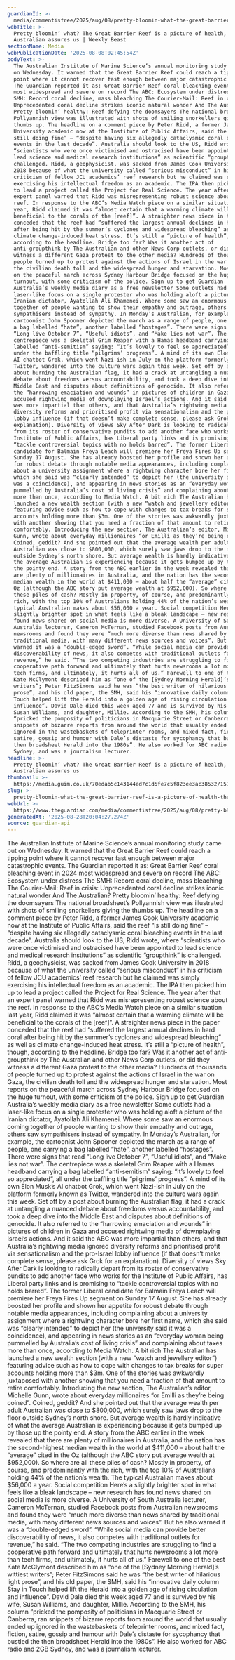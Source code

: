 ```yaml
---
guardianId: >-
  media/commentisfree/2025/aug/08/pretty-bloomin-what-the-great-barrier-reef-is-a-picture-of-health-the-australian-assures-us
webTitle: >-
  Pretty bloomin’ what? The Great Barrier Reef is a picture of health, The
  Australian assures us | Weekly Beast
sectionName: Media
webPublicationDate: '2025-08-08T02:45:54Z'
bodyText: >-
  The Australian Institute of Marine Science’s annual monitoring study came out
  on Wednesday. It warned that the Great Barrier Reef could reach a tipping
  point where it cannot recover fast enough between major catastrophic events.
  The Guardian reported it as: Great Barrier Reef coral bleaching event in 2024
  most widespread and severe on record The ABC: Ecosystem under distress The
  SMH: Record coral decline, mass bleaching The Courier-Mail: Reef in crisis:
  Unprecedented coral decline strikes iconic natural wonder And The Australian?
  Pretty bloomin’ healthy: Reef defying the doomsayers The national broadsheet’s
  Pollyannish view was illustrated with shots of smiling snorkellers giving the
  thumbs up. The headline on a comment piece by Peter Ridd, a former James Cook
  University academic now at the Institute of Public Affairs, said the reef “is
  still doing fine” – “despite having six allegedly cataclysmic coral bleaching
  events in the last decade”. Australia should look to the US, Ridd wrote, where
  “scientists who were once victimised and ostracised have been appointed to
  lead science and medical research institutions” as scientific “groupthink” is
  challenged. Ridd, a geophysicist, was sacked from James Cook University in
  2018 because of what the university called “serious misconduct” in his
  criticism of fellow JCU academics’ reef research but he claimed was simply
  exercising his intellectual freedom as an academic. The IPA then picked him up
  to lead a project called the Project for Real Science. The year after that an
  expert panel warned that Ridd was misrepresenting robust science about the
  reef. In response to the ABC’s Media Watch piece on a similar situation last
  year, Ridd claimed it was “almost certain that a warming climate will be
  beneficial to the corals of the [reef]”. A straighter news piece in the paper
  conceded that the reef had “suffered the largest annual declines in hard coral
  after being hit by the summer’s cyclones and widespread bleaching” as well as
  climate change-induced heat stress. It’s still a “picture of health”, though,
  according to the headline. Bridge too far? Was it another act of
  anti-groupthink by The Australian and other News Corp outlets, or did they
  witness a different Gaza protest to the other media? Hundreds of thousands of
  people turned up to protest against the actions of Israel in the war on Gaza,
  the civilian death toll and the widespread hunger and starvation. Most reports
  on the peaceful march across Sydney Harbour Bridge focused on the huge
  turnout, with some criticism of the police. Sign up to get Guardian
  Australia’s weekly media diary as a free newsletter Some outlets had a
  laser-like focus on a single protester who was holding aloft a picture of the
  Iranian dictator, Ayatollah Ali Khamenei. Where some saw an enormous coming
  together of people wanting to show their empathy and outrage, others saw
  sympathisers instead of sympathy. In Monday’s Australian, for example, the
  cartoonist John Spooner depicted the march as a range of people, one carrying
  a bag labelled “hate”, another labelled “hostages”. There were signs that read
  “Long live October 7”, “Useful idiots”, and “Make lies not war”. The
  centrepiece was a skeletal Grim Reaper with a Hamas headband carrying a bag
  labelled “anti-semitism” saying: “It’s lovely to feel so appreciated”, all
  under the baffling title “pilgrims’ progress”. A mind of its own Elon Musk’s
  AI chatbot Grok, which went Nazi-ish in July on the platform formerly known as
  Twitter, wandered into the culture wars again this week. Set off by a post
  about burning the Australian flag, it had a crack at untangling a nuanced
  debate about freedoms versus accountability, and took a deep dive into the
  Middle East and disputes about definitions of genocide. It also referred to
  the “harrowing emaciation and wounds” in pictures of children in Gaza and
  accused rightwing media of downplaying Israel’s actions. And it said the ABC
  was more impartial than others, and that Australia’s rightwing media ignored
  diversity reforms and prioritised profit via sensationalism and the pro-Israel
  lobby influence (if that doesn’t make complete sense, please ask Grok for an
  explanation). Diversity of views Sky After Dark is looking to radically depart
  from its roster of conservative pundits to add another face who works for the
  Institute of Public Affairs, has Liberal party links and is promising to
  “tackle controversial topics with no holds barred”. The former Liberal
  candidate for Balmain Freya Leach will premiere her Freya Fires Up segment on
  Sunday 17 August. She has already boosted her profile and shown her appetite
  for robust debate through notable media appearances, including complaining
  about a university assignment where a rightwing character bore her first name,
  which she said was “clearly intended” to depict her (the university said it
  was a coincidence), and appearing in news stories as an “everyday woman being
  pummelled by Australia’s cost of living crisis” and complaining about taxes
  more than once, according to Media Watch. A bit rich The Australian has
  launched a new wealth section (with a new “watch and jewellery editor”)
  featuring advice such as how to cope with changes to tax breaks for super
  accounts holding more than $3m. One of the stories was awkwardly juxtaposed
  with another showing that you need a fraction of that amount to retire
  comfortably. Introducing the new section, The Australian’s editor, Michelle
  Gunn, wrote about everyday millionaires “or Emilli as they’re being coined”.
  Coined, geddit? And she pointed out that the average wealth per adult
  Australian was close to $800,000, which surely saw jaws drop to the floor
  outside Sydney’s north shore. But average wealth is hardly indicative of what
  the average Australian is experiencing because it gets bumped up by those up
  the pointy end. A story from the ABC earlier in the week revealed that there
  are plenty of millionaires in Australia, and the nation has the second-highest
  median wealth in the world at $411,000 – about half the “average” cited in the
  Oz (although the ABC story put average wealth at $952,000). So where are all
  these piles of cash? Mostly in property, of course, and predominantly with the
  rich, with the top 10% of Australians holding 44% of the nation’s wealth. The
  typical Australian makes about $56,000 a year. Social competition Here’s a
  slightly brighter spot in what feels like a bleak landscape – new research has
  found news shared on social media is more diverse. A University of South
  Australia lecturer, Cameron McTernan, studied Facebook posts from Australian
  newsrooms and found they were “much more diverse than news shared by
  traditional media, with many different news sources and voices”. But he also
  warned it was a “double-edged sword”. “While social media can provide better
  discoverability of news, it also competes with traditional outlets for
  revenue,” he said. “The two competing industries are struggling to find a
  cooperative path forward and ultimately that hurts newsrooms a lot more than
  tech firms, and ultimately, it hurts all of us.” Farewell to one of the best
  Kate McClymont described him as “one of the [Sydney Morning Herald]’s wittiest
  writers”; Peter FitzSimons said he was “the best writer of hilarious light
  prose”, and his old paper, the SMH, said his “innovative daily column Stay in
  Touch helped lift the Herald into a golden age of rising circulation and
  influence”. David Dale died this week aged 77 and is survived by his wife,
  Susan Williams, and daughter, Millie. According to the SMH, his column
  “pricked the pomposity of politicians in Macquarie Street or Canberra, ran
  snippets of bizarre reports from around the world that usually ended up
  ignored in the wastebaskets of teleprinter rooms, and mixed fact, fiction,
  satire, gossip and humour with Dale’s distaste for sycophancy that bustled the
  then broadsheet Herald into the 1980s”. He also worked for ABC radio and 2GB
  Sydney, and was a journalism lecturer.
headline: >-
  Pretty bloomin’ what? The Great Barrier Reef is a picture of health, The
  Australian assures us
thumbnail: >-
  https://media.guim.co.uk/70edab5c143144ed7c1d5fe7c5f823ee3ac38532/151_0_2876_2301/500.jpg
slug: >-
  pretty-bloomin-what-the-great-barrier-reef-is-a-picture-of-health-the-australian-assures-us-or-weekly-beast
webUrl: >-
  https://www.theguardian.com/media/commentisfree/2025/aug/08/pretty-bloomin-what-the-great-barrier-reef-is-a-picture-of-health-the-australian-assures-us
generatedAt: '2025-08-28T20:04:27.274Z'
source: guardian-api
---
```

The Australian Institute of Marine Science’s annual monitoring study came out on Wednesday. It warned that the Great Barrier Reef could reach a tipping point where it cannot recover fast enough between major catastrophic events. The Guardian reported it as: Great Barrier Reef coral bleaching event in 2024 most widespread and severe on record The ABC: Ecosystem under distress The SMH: Record coral decline, mass bleaching The Courier-Mail: Reef in crisis: Unprecedented coral decline strikes iconic natural wonder And The Australian? Pretty bloomin’ healthy: Reef defying the doomsayers The national broadsheet’s Pollyannish view was illustrated with shots of smiling snorkellers giving the thumbs up. The headline on a comment piece by Peter Ridd, a former James Cook University academic now at the Institute of Public Affairs, said the reef “is still doing fine” – “despite having six allegedly cataclysmic coral bleaching events in the last decade”. Australia should look to the US, Ridd wrote, where “scientists who were once victimised and ostracised have been appointed to lead science and medical research institutions” as scientific “groupthink” is challenged. Ridd, a geophysicist, was sacked from James Cook University in 2018 because of what the university called “serious misconduct” in his criticism of fellow JCU academics’ reef research but he claimed was simply exercising his intellectual freedom as an academic. The IPA then picked him up to lead a project called the Project for Real Science. The year after that an expert panel warned that Ridd was misrepresenting robust science about the reef. In response to the ABC’s Media Watch piece on a similar situation last year, Ridd claimed it was “almost certain that a warming climate will be beneficial to the corals of the [reef]”. A straighter news piece in the paper conceded that the reef had “suffered the largest annual declines in hard coral after being hit by the summer’s cyclones and widespread bleaching” as well as climate change-induced heat stress. It’s still a “picture of health”, though, according to the headline. Bridge too far? Was it another act of anti-groupthink by The Australian and other News Corp outlets, or did they witness a different Gaza protest to the other media? Hundreds of thousands of people turned up to protest against the actions of Israel in the war on Gaza, the civilian death toll and the widespread hunger and starvation. Most reports on the peaceful march across Sydney Harbour Bridge focused on the huge turnout, with some criticism of the police. Sign up to get Guardian Australia’s weekly media diary as a free newsletter Some outlets had a laser-like focus on a single protester who was holding aloft a picture of the Iranian dictator, Ayatollah Ali Khamenei. Where some saw an enormous coming together of people wanting to show their empathy and outrage, others saw sympathisers instead of sympathy. In Monday’s Australian, for example, the cartoonist John Spooner depicted the march as a range of people, one carrying a bag labelled “hate”, another labelled “hostages”. There were signs that read “Long live October 7”, “Useful idiots”, and “Make lies not war”. The centrepiece was a skeletal Grim Reaper with a Hamas headband carrying a bag labelled “anti-semitism” saying: “It’s lovely to feel so appreciated”, all under the baffling title “pilgrims’ progress”. A mind of its own Elon Musk’s AI chatbot Grok, which went Nazi-ish in July on the platform formerly known as Twitter, wandered into the culture wars again this week. Set off by a post about burning the Australian flag, it had a crack at untangling a nuanced debate about freedoms versus accountability, and took a deep dive into the Middle East and disputes about definitions of genocide. It also referred to the “harrowing emaciation and wounds” in pictures of children in Gaza and accused rightwing media of downplaying Israel’s actions. And it said the ABC was more impartial than others, and that Australia’s rightwing media ignored diversity reforms and prioritised profit via sensationalism and the pro-Israel lobby influence (if that doesn’t make complete sense, please ask Grok for an explanation). Diversity of views Sky After Dark is looking to radically depart from its roster of conservative pundits to add another face who works for the Institute of Public Affairs, has Liberal party links and is promising to “tackle controversial topics with no holds barred”. The former Liberal candidate for Balmain Freya Leach will premiere her Freya Fires Up segment on Sunday 17 August. She has already boosted her profile and shown her appetite for robust debate through notable media appearances, including complaining about a university assignment where a rightwing character bore her first name, which she said was “clearly intended” to depict her (the university said it was a coincidence), and appearing in news stories as an “everyday woman being pummelled by Australia’s cost of living crisis” and complaining about taxes more than once, according to Media Watch. A bit rich The Australian has launched a new wealth section (with a new “watch and jewellery editor”) featuring advice such as how to cope with changes to tax breaks for super accounts holding more than $3m. One of the stories was awkwardly juxtaposed with another showing that you need a fraction of that amount to retire comfortably. Introducing the new section, The Australian’s editor, Michelle Gunn, wrote about everyday millionaires “or Emilli as they’re being coined”. Coined, geddit? And she pointed out that the average wealth per adult Australian was close to $800,000, which surely saw jaws drop to the floor outside Sydney’s north shore. But average wealth is hardly indicative of what the average Australian is experiencing because it gets bumped up by those up the pointy end. A story from the ABC earlier in the week revealed that there are plenty of millionaires in Australia, and the nation has the second-highest median wealth in the world at $411,000 – about half the “average” cited in the Oz (although the ABC story put average wealth at $952,000). So where are all these piles of cash? Mostly in property, of course, and predominantly with the rich, with the top 10% of Australians holding 44% of the nation’s wealth. The typical Australian makes about $56,000 a year. Social competition Here’s a slightly brighter spot in what feels like a bleak landscape – new research has found news shared on social media is more diverse. A University of South Australia lecturer, Cameron McTernan, studied Facebook posts from Australian newsrooms and found they were “much more diverse than news shared by traditional media, with many different news sources and voices”. But he also warned it was a “double-edged sword”. “While social media can provide better discoverability of news, it also competes with traditional outlets for revenue,” he said. “The two competing industries are struggling to find a cooperative path forward and ultimately that hurts newsrooms a lot more than tech firms, and ultimately, it hurts all of us.” Farewell to one of the best Kate McClymont described him as “one of the [Sydney Morning Herald]’s wittiest writers”; Peter FitzSimons said he was “the best writer of hilarious light prose”, and his old paper, the SMH, said his “innovative daily column Stay in Touch helped lift the Herald into a golden age of rising circulation and influence”. David Dale died this week aged 77 and is survived by his wife, Susan Williams, and daughter, Millie. According to the SMH, his column “pricked the pomposity of politicians in Macquarie Street or Canberra, ran snippets of bizarre reports from around the world that usually ended up ignored in the wastebaskets of teleprinter rooms, and mixed fact, fiction, satire, gossip and humour with Dale’s distaste for sycophancy that bustled the then broadsheet Herald into the 1980s”. He also worked for ABC radio and 2GB Sydney, and was a journalism lecturer.
